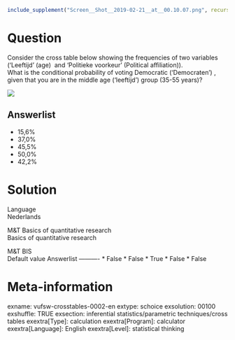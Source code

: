 ```r
include_supplement("Screen__Shot__2019-02-21__at__00.10.07.png", recursive = TRUE)
```

Question
========
Consider the cross table below showing the frequencies of two variables
('Leeftijd' (age)  and 'Politieke voorkeur' (Political affiliation)).   
What is the conditional probability of voting Democratic ('Democraten')
, given that you are in the middle age ('leeftijd') group (35-55
years)?  
  
![](Screen__Shot__2019-02-21__at__00.10.07.png)

Answerlist
----------
* 15,6%
* 37,0%
* 45,5%
* 50,0%
* 42,2%

Solution
========











Language  
Nederlands

M&T Basics of quantitative research  
Basics of quantitative research

M&T BIS  
Default value
Answerlist
----------
* False
* False
* True
* False
* False

Meta-information
================
exname: vufsw-crosstables-0002-en
extype: schoice
exsolution: 00100
exshuffle: TRUE
exsection: inferential statistics/parametric techniques/cross tables
exextra[Type]: calculation
exextra[Program]: calculator
exextra[Language]: English
exextra[Level]: statistical thinking

